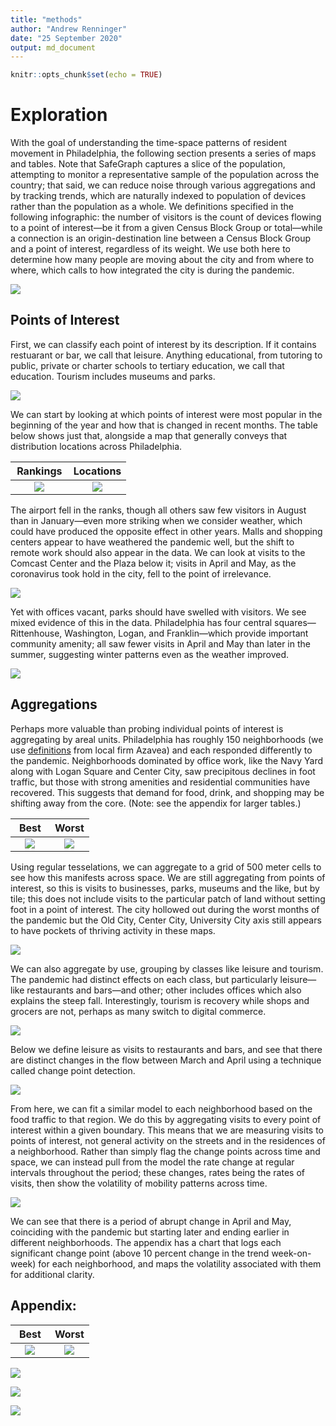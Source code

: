 ```yaml
---
title: "methods"
author: "Andrew Renninger"
date: "25 September 2020"
output: md_document
---
```


```r
knitr::opts_chunk$set(echo = TRUE)
```

# Exploration

With the goal of understanding the time-space patterns of resident movement in Philadelphia, the following section presents a series of maps and tables. Note that SafeGraph captures a slice of the population, attempting to monitor a representative sample of the population across the country; that said, we can reduce noise through various aggregations and by tracking trends, which are naturally indexed to population of devices rather than the population as a whole. We definitions specified in the following infographic: the number of visitors is the count of devices flowing to a point of interest—be it from a given Census Block Group or total—while a connection is an origin-destination line between a Census Block Group and a point of interest, regardless of its weight. We use both here to determine how many people are moving about the city and from where to where, which calls to how integrated the city is during the pandemic. 

![](https://raw.githubusercontent.com/asrenninger/philamonitor/master/viz/infographic.gif)


## Points of Interest

First, we can classify each point of interest by its description. If it contains restuarant or bar, we call that leisure. Anything educational, from tutoring to public, private or charter schools to tertiary education, we call that education. Tourism includes museums and parks. 

![](https://raw.githubusercontent.com/asrenninger/philamonitor/master/viz/split.png)

We can start by looking at which points of interest were most popular in the beginning of the year and how that is changed in recent months. The table below shows just that, alongside a map that generally conveys that distribution locations across Philadelphia.

 Rankings             |  Locations
:-------------------------:|:-------------------------:
![](https://raw.githubusercontent.com/asrenninger/philamonitor/master/viz/connections.png)|![](https://raw.githubusercontent.com/asrenninger/philamonitor/master/viz/context.png) 

The airport fell in the ranks, though all others saw few visitors in August than in January—even more striking when we consider weather, which could have produced the opposite effect in other years. Malls and shopping centers appear to have weathered the pandemic well, but the shift to remote work should also appear in the data. We can look at visits to the Comcast Center and the Plaza below it; visits in April and May, as the coronavirus took hold in the city, fell to the point of irrelevance. 

![](https://raw.githubusercontent.com/asrenninger/philamonitor/master/viz/comcast.png)

Yet with offices vacant, parks should have swelled with visitors. We see mixed evidence of this in the data. Philadelphia has four central squares—Rittenhouse, Washington, Logan, and Franklin—which provide important community amenity; all saw fewer visits in April and May than later in the summer, suggesting winter patterns even as the weather improved.    

![](https://raw.githubusercontent.com/asrenninger/philamonitor/master/viz/market.png)

## Aggregations

Perhaps more valuable than probing individual points of interest is aggregating by areal units. Philadelphia has roughly 150 neighborhoods (we use [definitions](https://github.com/azavea/geo-data/tree/master/Neighborhoods_Philadelphia) from local firm Azavea) and each responded differently to the pandemic. Neighborhoods dominated by office work, like the Navy Yard along with Logan Square and Center City, saw precipitous declines in foot traffic, but those with strong amenities and residential communities have recovered. This suggests that demand for food, drink, and shopping may be shifting away from the core. (Note: see the appendix for larger tables.)

Best             |  Worst
:-------------------------:|:-------------------------:
![](https://raw.githubusercontent.com/asrenninger/philamonitor/master/viz/top10.png)| ![](https://raw.githubusercontent.com/asrenninger/philamonitor/master/viz/bottom10.png)

Using regular tesselations, we can aggregate to a grid of 500 meter cells to see how this manifests across space. We are still aggregating from points of interest, so this is visits to businesses, parks, museums and the like, but by tile; this does not include visits to the particular patch of land without setting foot in a point of interest. The city hollowed out during the worst months of the pandemic but the Old City, Center City, University City axis still appears to have pockets of thriving activity in these maps.   

![](https://raw.githubusercontent.com/asrenninger/philamonitor/master/viz/grid.png)

We can also aggregate by use, grouping by classes like leisure and tourism. The pandemic had distinct effects on each class, but particularly leisure—like restaurants and bars—and other; other includes offices which also explains the steep fall. Interestingly, tourism is recovery while shops and grocers are not, perhaps as many switch to digital commerce.   

![](https://raw.githubusercontent.com/asrenninger/philamonitor/master/viz/seriesxtype.png)

Below we define leisure as visits to restaurants and bars, and see that there are distinct changes in the flow between March and April using a technique called change point detection. 

![](https://raw.githubusercontent.com/asrenninger/philamonitor/master/viz/changepoints.png)

From here, we can fit a similar model to each neighborhood based on the food traffic to that region. We do this by aggregating visits to every point of interest within a given boundary. This means that we are measuring visits to points of interest, not general activity on the streets and in the residences of a neighborhood. Rather than simply flag the change points across time and space, we can instead pull from the model the rate change at regular intervals throughout the period; these changes, rates being the rates of visits, then show the volatility of mobility patterns across time.   

![](https://raw.githubusercontent.com/asrenninger/philamonitor/master/viz/changes.gif)

We can see that there is a period of abrupt change in April and May, coinciding with the pandemic but starting later and ending earlier in different neighborhoods. The appendix has a chart that logs each significant change point (above 10 percent change in the trend week-on-week) for each neighborhood, and maps the volatility associated with them for additional clarity.   

## Appendix: 

 Best             |  Worst
:-------------------------:|:-------------------------:
![](https://raw.githubusercontent.com/asrenninger/philamonitor/master/viz/top20.png)|![](https://raw.githubusercontent.com/asrenninger/philamonitor/master/viz/bottom20.png)

![](https://raw.githubusercontent.com/asrenninger/philamonitor/master/viz/volatility.png)

![](https://raw.githubusercontent.com/asrenninger/philamonitor/master/viz/changexhoods.png)

![](https://raw.githubusercontent.com/asrenninger/philamonitor/master/viz/changexmagnitude.png)

